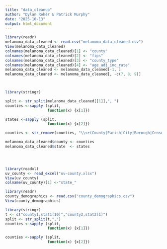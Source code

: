 ```yaml
---
title: "data_cleanup"
author: "Dylan Reher & Patrick Murphy"
date: "2025-10-13"
output: html_document
---
```


```r
library(readr)
melanoma_data_cleaned <- read.csv("melanoma_data_cleaned.csv")
View(melanoma_data_cleaned)
colnames(melanoma_data_cleaned)[1] <- "county"
colnames(melanoma_data_cleaned)[2] <- "fips"
colnames(melanoma_data_cleaned)[3] <- "county_type"
colnames(melanoma_data_cleaned)[4] <- "age_adj_inc_rate"
melanoma_data_cleaned <- melanoma_data_cleaned[-1, ] 
melanoma_data_cleaned <- melanoma_data_cleaned[, -c(7, 8, 9)]


    
library(stringr)

split <- str_split(melanoma_data_cleaned[[1]],", ")
counties <-sapply (split,
                   function(x) {x[1]})

states <-sapply (split,
                   function(x) {x[2]})

counties <- str_remove(counties, "\\s+(County|Parish|City|Borough|Census Area)$")

melanoma_data_cleaned$county <- counties
melanoma_data_cleaned$state  <- states


    
```

```r
library(readxl)
uv_county <- read_excel("uv-county.xlsx")
View(uv_county)
colname(uv_county)[1] <-"state_"

```


```r
library(readr)
county_demographics <- read.csv("county_demographics.csv")
View(county_demographics)
```

```r
library(stringr)
t <- c("county1,stat1(10)","county2,stat2(1)")
split <- str_split(t,",")
counties <-sapply (split,
                   function(x) {x[1]})

counties <-sapply (split,
                   function(x) {x[2]})
```

